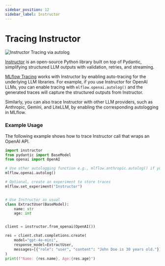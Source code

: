 ```yaml
---
sidebar_position: 12
sidebar_label: Instructor
---
```



# Tracing Instructor

![Instructor Tracing via autolog](/images/llms/tracing/instructor-tracing.png)

[Instructor](https://python.useinstructor.com/) is an open-source Python library built on top of Pydantic, simplifying structured LLM outputs with validation, retries, and streaming.

[MLflow Tracing](../) works with Instructor by enabling auto-tracing for the underlying LLM libraries. For example, if you use Instructor for OpenAI LLMs, you can enable tracing with `mlflow.openai.autolog()` and the generated traces will capture the structured outputs from Instructor.

Similarly, you can also trace Instructor with other LLM providers, such as Anthropic, Gemini, and LiteLLM, by enabling the corresponding autologging in MLflow.

### Example Usage

The following example shows how to trace Instructor call that wraps an OpenAI API.

```python
import instructor
from pydantic import BaseModel
from openai import OpenAI

# Use other autologging function e.g., mlflow.anthropic.autolog() if you are using Instructor with different LLM providers
mlflow.openai.autolog()

# Optional, create an experiment to store traces
mlflow.set_experiment("Instructor")


# Use Instructor as usual
class ExtractUser(BaseModel):
    name: str
    age: int


client = instructor.from_openai(OpenAI())

res = client.chat.completions.create(
    model="gpt-4o-mini",
    response_model=ExtractUser,
    messages=[{"role": "user", "content": "John Doe is 30 years old."}],
)
print(f"Name: {res.name}, Age:{res.age}")
```